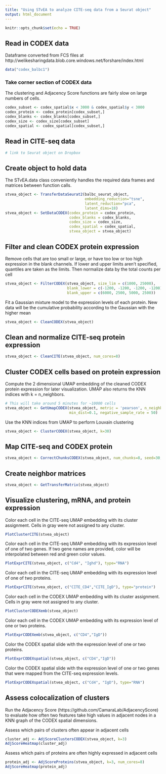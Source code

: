 ```yaml
---
title: "Using STvEA to analyze CITE-seq data from a Seurat object"
output: html_document
---
```


```r
knitr::opts_chunk$set(echo = TRUE)
```

## Read in CODEX data
Dataframe converted from FCS files at http://welikesharingdata.blob.core.windows.net/forshare/index.html
```r
data("codex_balbc1")
```

### Take corner section of CODEX data
The clustering and Adjacency Score functions are fairly slow on large numbers of cells.
```r
codex_subset <- codex_spatial$x < 3000 & codex_spatial$y < 3000
codex_protein <- codex_protein[codex_subset,]
codex_blanks <- codex_blanks[codex_subset,]
codex_size <- codex_size[codex_subset]
codex_spatial <- codex_spatial[codex_subset,]
```

## Read in CITE-seq data
```r
# link to Seurat object on Dropbox
```

## Create object to hold data
The STvEA.data class conveniently handles the required data frames and matrices between function calls.
```r
stvea_object <- TransferDataSeurat2(balbc_seurat_object,
                                    embedding_reduction="tsne",
                                    latent_reduction="pca",
                                    latent_dims=18)
stvea_object <- SetDataCODEX(codex_protein = codex_protein,
                             codex_blanks = codex_blanks,
                             codex_size = codex_size,
                             codex_spatial = codex_spatial,
                             stvea_object = stvea_object)
```

## Filter and clean CODEX protein expression
Remove cells that are too small or large, or have too low or too high expression in the blank channels.
If lower and upper limits aren't specified, quantiles are taken as the limits.
Then normalize data by the total counts per cell
```r
stvea_object <- FilterCODEX(stvea_object, size_lim = c(1000, 25000),
                            blank_lower = c(-1200, -1200, -1200, -1200),
                            blank_upper = c(6000, 2500, 5000, 2500))
```

Fit a Gaussian mixture model to the expression levels of each protein.
New data will be the cumulative probability according to the Gaussian with the higher mean
```r
stvea_object <- CleanCODEX(stvea_object)
```

## Clean and normalize CITE-seq protein expression
```r
stvea_object <- CleanCITE(stvea_object, num_cores=8)
```

## Cluster CODEX cells based on protein expression
Compute the 2 dimensional UMAP embedding of the cleaned CODEX protein expression for later visualization. 
UMAP also returns the KNN indices with k = n_neighbors.
```r
# This will take around 5 minutes for ~10000 cells
stvea_object <- GetUmapCODEX(stvea_object, metric = 'pearson', n_neighbors=30,
                             min_dist=0.1, negative_sample_rate = 50)
```

Use the KNN indices from UMAP to perform Louvain clustering
```r
stvea_object <- ClusterCODEX(stvea_object, k=30)
```

## Map CITE-seq and CODEX protein
```r
stvea_object <- CorrectChunksCODEX(stvea_object, num_chunks=8, seed=30, num_cores=4)
```

## Create neighbor matrices
```r
stvea_object <- GetTransferMatrix(stvea_object)
```

## Visualize clustering, mRNA, and protein expression 
Color each cell in the CITE-seq UMAP embedding with its cluster assignment.
Cells in gray were not assigned to any cluster.
```r
PlotClusterCITE(stvea_object)
```

Color each cell in the CITE-seq UMAP embedding with its expression level of one of two genes. If two gene names are provided, color will be interpolated between red and green color values.
```r
PlotExprCITE(stvea_object, c("Cd4", "Ighd"), type="RNA")
```

Color each cell in the CITE-seq UMAP embedding with its expression level of one of two proteins.
```r
PlotExprCITE(stvea_object, c("CITE_CD4","CITE_IgD"), type="protein")
```

Color each cell in the CODEX UMAP embedding with its cluster assignment.
Cells in gray were not assigned to any cluster.
```r
PlotClusterCODEXemb(stvea_object)
```

Color each cell in the CODEX UMAP embedding with its expression level of one or two proteins.
```r
PlotExprCODEXemb(stvea_object, c("CD4","IgD"))
```

Color the CODEX spatial slide with the expression level of one or two proteins.
```r
PlotExprCODEXspatial(stvea_object, c("CD4","IgD"))
```

Color the CODEX spatial slide with the expression level of one or two genes that were mapped from the CITE-seq expression levels. 
```r
PlotExprCODEXspatial(stvea_object, c("Cd4", "IgD"), type="RNA")
```

## Assess colocalization of clusters
Run the Adjacency Score (https://github.com/CamaraLab/AdjacencyScore) to evaluate how often
two features take high values in adjacent nodes in a KNN graph of the CODEX spatial dimensions.

Assess which pairs of clusters often appear in adjacent cells
```r
cluster_adj <- AdjScoreClustersCODEX(stvea_object, k=3)
AdjScoreHeatmap(cluster_adj)
```

Assess which pairs of proteins are often highly expressed in adjacent cells
```r
protein_adj <- AdjScoreProteins(stvea_object, k=3, num_cores=8)
AdjScoreHeatmap(protein_adj)
```
